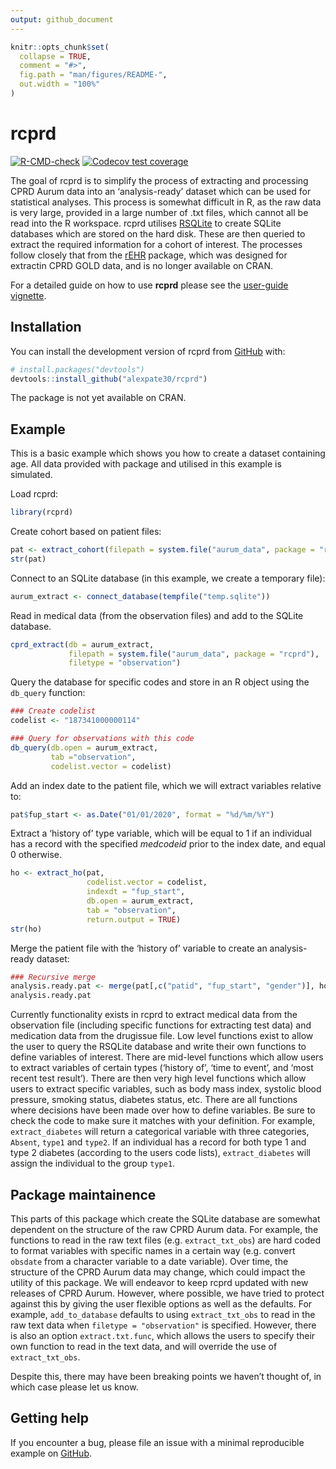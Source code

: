 ```yaml
---
output: github_document
---
```


<!-- README.md is generated from README.Rmd. Please edit that file -->

```r
knitr::opts_chunk$set(
  collapse = TRUE,
  comment = "#>",
  fig.path = "man/figures/README-",
  out.width = "100%"
)
```

# rcprd

<!-- badges: start -->
[![R-CMD-check](https://github.com/alexpate30/rcprd/actions/workflows/R-CMD-check.yaml/badge.svg)](https://github.com/alexpate30/rcprd/actions/workflows/R-CMD-check.yaml)
[![Codecov test coverage](https://codecov.io/gh/alexpate30/rcprd/branch/main/graph/badge.svg)](https://app.codecov.io/gh/alexpate30/rcprd?branch=main)
<!-- badges: end -->

The goal of rcprd is to simplify the process of extracting and processing CPRD Aurum data into an 'analysis-ready' dataset which can be used for statistical analyses. This process is somewhat difficult in R, as the raw data is very large, provided in a large number of .txt files, which cannot all be read into the R workspace. rcprd utilises [RSQLite](https://CRAN.R-project.org/package=RSQLite) to create SQLite databases which are stored on the hard disk. These are then queried to extract the required information for a cohort of interest. The processes follow closely that from the [rEHR](https://www.ncbi.nlm.nih.gov/pmc/articles/PMC5323003/) package, which was designed for extractin CPRD GOLD data, and is no longer available on CRAN.

For a detailed guide on how to use **rcprd** please see the [user-guide vignette](https://alexpate30.github.io/rcprd/articles/rcprd.html).

## Installation

You can install the development version of rcprd from [GitHub](https://github.com/alexpate30/rcprd) with:

```r
# install.packages("devtools")
devtools::install_github("alexpate30/rcprd")
```

The package is not yet available on CRAN.

## Example

This is a basic example which shows you how to create a dataset containing age. All data provided with package and utilised in this example is simulated.

Load rcprd:

```r
library(rcprd)
```

Create cohort based on patient files:

```r
pat <- extract_cohort(filepath = system.file("aurum_data", package = "rcprd"))
str(pat)
```

Connect to an SQLite database (in this example, we create a temporary file):

```r
aurum_extract <- connect_database(tempfile("temp.sqlite"))
```

Read in medical data (from the observation files) and add to the SQLite database.

```r
cprd_extract(db = aurum_extract, 
             filepath = system.file("aurum_data", package = "rcprd"), 
             filetype = "observation")
```
          
Query the database for specific codes and store in an R object using the `db_query` function:

```r
### Create codelist
codelist <- "187341000000114"

### Query for observations with this code
db_query(db.open = aurum_extract,
         tab ="observation",
         codelist.vector = codelist)
```

Add an index date to the patient file, which we will extract variables relative to:

```r
pat$fup_start <- as.Date("01/01/2020", format = "%d/%m/%Y")
```

Extract a 'history of' type variable, which will be equal to 1 if an individual has a record with the specified *medcodeid* prior to the index date, and equal 0 otherwise.

```r
ho <- extract_ho(pat, 
                 codelist.vector = codelist, 
                 indexdt = "fup_start", 
                 db.open = aurum_extract, 
                 tab = "observation",
                 return.output = TRUE)
str(ho)
```

Merge the patient file with the 'history of' variable to create an analysis-ready dataset:

```r
### Recursive merge
analysis.ready.pat <- merge(pat[,c("patid", "fup_start", "gender")], ho, by.x = "patid", by.y = "patid", all.x = TRUE) 
analysis.ready.pat
```

Currently functionality exists in rcprd to extract medical data from the observation file (including specific functions for extracting test data) and medication data from the drugissue file. Low level functions exist to allow the user to query the RSQLite database and write their own functions to define variables of interest. There are mid-level functions which allow users to extract variables of certain types ('history of', 'time to event', and 'most recent test result'). There are then very high level functions which allow users to extract specific variables, such as body mass index, systolic blood pressure, smoking status, diabetes status, etc. There are all functions where decisions have been made over how to define variables. Be sure to check the code to make sure it matches with your definition. For example, `extract_diabetes` will return a categorical variable with three categories, `Absent`, `type1` and `type2`. If an individual has a record for both type 1 and type 2 diabetes (according to the users code lists), `extract_diabetes` will assign the individual to the group `type1`.

## Package maintainence

This parts of this package which create the SQLite database are somewhat dependent on the structure of the raw CPRD Aurum data. For example, the functions to read in the raw text files (e.g. `extract_txt_obs`) are hard coded to format variables with specific names in a certain way (e.g. convert `obsdate` from a character variable to a date variable). Over time, the structure of the CPRD Aurum data may change, which could impact the utility of this package. We will endeavor to keep rcprd updated with new releases of CPRD Aurum. However, where possible, we have tried to protect against this by giving the user flexible options as well as the defaults. For example, `add_to_database` defaults to using `extract_txt_obs` to read in the raw text data when `filetype = "observation"` is specified. However, there is also an option `extract.txt.func`, which allows the users to specify their own function to read in the text data, and will override the use of `extract_txt_obs`.

Despite this, there may have been breaking points we haven't thought of, in which case please let us know.

## Getting help

If you encounter a bug, please file an issue with a minimal reproducible example on [GitHub](https://github.com/alexpate30/rcprd).
